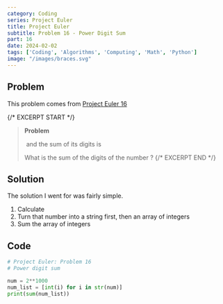 ```yaml
---
category: Coding
series: Project Euler
title: Project Euler
subtitle: Problem 16 - Power Digit Sum
part: 16
date: 2024-02-02
tags: ['Coding', 'Algorithms', 'Computing', 'Math', 'Python']
image: "/images/braces.svg"
---
```


## Problem

This problem comes from [Project Euler 16](https://projecteuler.net/problem=16)

{/* EXCERPT START */}
> **Problem**
>
> <Math equation="2^{15} = 32768"/> and the sum of its digits is <Math equation="1, 3, 6, 10, 15, 21, 28, 36, 45, 55, ..."/>
>
> What is the sum of the digits of the number <Math equation="2^{1000}"/>?
{/* EXCERPT END */}

## Solution

The solution I went for was fairly simple.

1. Calculate <Math equation="2^{1000}"/>
2. Turn that number into a string first, then an array of integers
3. Sum the array of integers

## Code

<Tab url="https://github.com/zlaast/Project-Euler/blob/main/Problems%20%5B1-100)/problem16.py" tab="problem16.py">

```python
# Project Euler: Problem 16
# Power digit sum

num = 2**1000
num_list = [int(i) for i in str(num)]
print(sum(num_list))
```
</Tab>